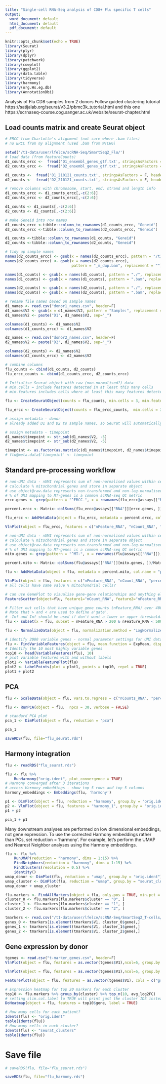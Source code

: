 ```yaml
---
title: "Single-cell RNA-Seq analysis of CD8+ Flu specific T cells"
output:
  word_document: default
  html_document: default
  pdf_document: default
---
```


```r
knitr::opts_chunk$set(echo = TRUE)
library(Seurat)
library(plyr)
library(dplyr)
library(patchwork)
library(cowplot)
library(ggplot2)
library(data.table)
library(tidyverse)
library(harmony)
library(org.Hs.eg.db)
library(AnnotationDbi)
```

Analysis of Flu CD8 samples from 2 donors
Follow guided clustering tutorial https://satijalab.org/seurat/v3.2/pbmc3k_tutorial.html and this one https://scrnaseq-course.cog.sanger.ac.uk/website/seurat-chapter.html

## Load counts matrix and create Seurat object
```r
# ERCC from Charlotte's alignment (not sure where .bam files)
# no ERCC from my alignment (used .bam from WTCHG)

setwd('/t1-data/user/lfelce/scRNA-Seq/SmartSeq2_Flu/')
# load data (from featureCounts)
d1_counts_ercc <-  fread('D1_ensembl_genes_gtf.txt', stringsAsFactors = F, header=T)
d2_counts_ercc <-  fread('D2_ensembl_genes_gtf.txt', stringsAsFactors = F, header=T)

d1_counts <-  fread('D1_210121_counts.txt', stringsAsFactors = F, header=T)
d2_counts <-  fread('D2_210121_counts.txt', stringsAsFactors = F, header=T)

# remove columns with chromosome, start, end, strand and length info
d1_counts_ercc <- d1_counts_ercc[,-c(2:6)]
d2_counts_ercc <- d2_counts_ercc[,-c(2:6)]

d1_counts <- d1_counts[,-c(2:6)]
d2_counts <- d2_counts[,-c(2:6)]

# make Geneid into row names
d1_counts_ercc <-tibble::column_to_rownames(d1_counts_ercc, "Geneid")
d2_counts_ercc <-tibble::column_to_rownames(d2_counts_ercc, "Geneid")

d1_counts <-tibble::column_to_rownames(d1_counts, "Geneid")
d2_counts <-tibble::column_to_rownames(d2_counts, "Geneid")

# tidy up sample names
names(d2_counts_ercc) <- gsub(x = names(d2_counts_ercc), pattern = "/t1-data/user/crich/Peng_Project/Donor2/bam_files/", replacement = "")
names(d2_counts_ercc) <- gsub(x = names(d2_counts_ercc), 
                              pattern = "_m_dup.bam", replacement = "")

names(d1_counts) <- gsub(x = names(d1_counts), pattern = "./", replacement = "")
names(d1_counts) <- gsub(x = names(d1_counts), pattern = ".bam", replacement = "")

names(d2_counts) <- gsub(x = names(d2_counts), pattern = "./", replacement = "")
names(d2_counts) <- gsub(x = names(d2_counts), pattern = ".bam", replacement = "")

# rename file names based on sample names
d1_names <- read.csv("donor1_names.csv", header=F)
d1_names$V2 <- gsub(x = d1_names$V2, pattern = "Sample:", replacement = "")
d1_names$V2 <- paste("D1", d1_names$V2, sep="_")

colnames(d1_counts) <- d1_names$V2
colnames(d1_counts_ercc) <- d1_names$V2

d2_names <- read.csv("donor2_names.csv", header=F)
d2_names$V2 <- paste("D2", d2_names$V2, sep="_")

colnames(d2_counts) <- d2_names$V2
colnames(d2_counts_ercc) <- d2_names$V2

# combine columns
flu_counts <- cbind(d1_counts, d2_counts)
flu_ercc_counts <- cbind(d1_counts_ercc, d2_counts_ercc)

# Initialise Seurat object with raw (non-normalised?) data
# min.cells = include features detected in at least this many cells
# min.features includes cells where at least this many features detected

flu <- CreateSeuratObject(counts = flu_counts, min.cells = 3, min.features = 200, project = "Flu CD8+ T-cell data", assay = "RNA")

flu_ercc <- CreateSeuratObject(counts = flu_ercc_counts,  min.cells = 3, min.features = 200, project = "Flu CD8+ T-cell data", assay = "RNA")

# assign metadata - donor
# already added D1 and D2 to sample names, so Seurat will automatically find them assigned as orig.ident

# assign metadata - timepoint
d1_names$timepoint <- str_sub(d1_names$V2, -5)
d2_names$timepoint <- str_sub(d2_names$V2, -5)

timepoint <- as.factor(as.matrix(c(d1_names$timepoint, d2_names$timepoint)))
# flu@meta.data$'timepoint' <- timepoint

```

## Standard pre-processing workflow

```r
# non-UMI data - nUMI represents sum of non-normalised values within cells
# calculate % mitochondrial genes and store in separate object
# use object@raw.data represents non-transformed and non-log-normalised counts
# % of UMI mapping to MT-genes is a common scRNA-seq QC metric
ercc.genes <- grep(pattern = "^ERCC-", x = rownames(flu_ercc@assays[["RNA"]]), value = TRUE)

percent.ercc <- Matrix::colSums(flu_ercc@assays[["RNA"]][ercc.genes, ])/Matrix::colSums(flu_ercc@assays[["RNA"]])

flu_ercc <- AddMetaData(object = flu_ercc, metadata = percent.ercc, col.name = "percent.ercc")

VlnPlot(object = flu_ercc, features = c("nFeature_RNA", "nCount_RNA", "percent.ercc"), ncol = 3)

```

```r
# non-UMI data - nUMI represents sum of non-normalised values within cells
# calculate % mitochondrial genes and store in separate object
# use object@raw.data represents non-transformed and non-log-normalised counts
# % of UMI mapping to MT-genes is a common scRNA-seq QC metric
mito.genes <- grep(pattern = "^MT-", x = rownames(flu@assays[["RNA"]]), value = TRUE)

percent.mito <- Matrix::colSums(flu@assays[["RNA"]][mito.genes, ])/Matrix::colSums(flu@assays[["RNA"]])

flu <- AddMetaData(object = flu, metadata = percent.mito, col.name = "percent.mito")

VlnPlot(object = flu, features = c("nFeature_RNA", "nCount_RNA", "percent.mito"), ncol = 3)
# all cells have same value % mitochondrial cells?
```

```r
# can use GenePlot to visualise gene-gene relationships and anything else calculated by object
FeatureScatter(object=flu, feature1="nCount_RNA", feature2="nFeature_RNA")
```


```r
# Filter out cells that have unique gene counts (nFeature_RNA) over 4000 or less than 200 
# Note that > and < are used to define a'gate'.  
# -Inf and Inf should be used if don't want a lower or upper threshold.
flu <- subset(x = flu, subset = nFeature_RNA > 200 & nFeature_RNA < 5000 & percent.mito >  -Inf & percent.mito < 0.05 )

flu <- NormalizeData(object = flu, normalization.method = "LogNormalize", scale.factor = 10000)
```


```r
# identify 2000 variable genes - normal parameter settings for UMI data normalised to total of 1e4 molecules
flu <- FindVariableFeatures(object = flu, mean.function = ExpMean, dispersion.function = LogVMR, x.low.cutoff = 0.0125, x.high.cutoff = 3, y.cutoff = 0.5, nfeatures = 2000)
# Identify the 10 most highly variable genes
top10 <- head(VariableFeatures(flu), 10)
# plot variable features with and without labels
plot1 <- VariableFeaturePlot(flu)
plot2 <- LabelPoints(plot = plot1, points = top10, repel = TRUE)
plot1 + plot2
```

## PCA


```r
flu <- ScaleData(object = flu, vars.to.regress = c("nCounts_RNA", "percent.mito"))

flu <- RunPCA(object = flu,  npcs = 30, verbose = FALSE)

# standard PCA plot
pca_1 <- DimPlot(object = flu, reduction = "pca")

pca_1

saveRDS(flu, file="flu_seurat.rds")
```

## Harmony integration

```r
flu <- readRDS("flu_seurat.rds")

flu <- flu %>%
    RunHarmony("orig.ident", plot_convergence = TRUE)
# Harmony converged after 3 iterations
# access Harmony embeddings - show top 5 rows and top 5 columns
harmony_embeddings <- Embeddings(flu, 'harmony')

```

```r
p1 <- DimPlot(object = flu, reduction = "harmony", group.by = "orig.ident")
p2 <- VlnPlot(object = flu, features = "harmony_1", group.by = "orig.ident", pt.size = .1)
p1 + p2
```
```r
pca_1 + p1
```

Many downstream analyses are performed on low dimensional embeddings, not gene expression. To use the corrected Harmony embeddings rather than PCs, set reduction = 'harmony'. For example, let's perform the UMAP and Nearest Neighbor analyses using the Harmony embeddings.
```r
flu <- flu %>%
    RunUMAP(reduction = "harmony", dims = 1:15) %>%
    FindNeighbors(reduction = "harmony", dims = 1:15) %>%
    FindClusters(resolution = 0.5) %>%
    identity()
umap_donor <- DimPlot(flu, reduction = "umap", group.by = "orig.ident")
umap_cluster <- DimPlot(flu, reduction = "umap", group.by = "seurat_clusters")
umap_donor + umap_cluster
```

```r
flu.markers <- FindAllMarkers(object = flu, only.pos = TRUE, min.pct = 0.25, thresh.use = 0.25)
cluster_0 <- flu.markers[flu.markers$cluster == "0", ]
cluster_1 <- flu.markers[flu.markers$cluster == "1", ]
cluster_2 <- flu.markers[flu.markers$cluster == "2", ]

tmarkers <- read.csv("/t1-data/user/lfelce/scRNA-Seq/SmartSeq2_T-cells/Markers_for_Ling.csv", header=F)
genes_0 <- tmarkers[is.element(tmarkers$V1, cluster_0$gene),]
genes_1 <- tmarkers[is.element(tmarkers$V1, cluster_1$gene),]
genes_2 <- tmarkers[is.element(tmarkers$V1, cluster_2$gene),]


```
## Gene expression by donor

```r
tgenes <- read.csv("t-marker_genes.csv", header=F)
VlnPlot(object = flu, features = as.vector(tgenes$V1),ncol=6, group.by = "orig.ident")
```

```r
VlnPlot(object = flu, features = as.vector(tgenes$V1),ncol=6, group.by = "seurat_clusters")

```

```r
FeaturePlot(object = flu, features = as.vector(tgenes$V1), cols = c("grey", "blue"), reduction = "umap")
```




```r
# Expression heatmap for top 20 markers for each cluster
top10 <- flu.markers %>% group_by(cluster) %>% top_n(10, avg_log2FC)
# setting slim.col.label to TRUE will print just the cluster IDS instead of every cell name
DoHeatmap(object = flu, features = top10$gene, label = TRUE)
```

```r
# How many cells for each patient?
Idents(flu) <- "orig.ident"
table(Idents(flu))
# How many cells in each cluster?
Idents(flu) <- "seurat_clusters"
table(Idents(flu))
```

# Save file

```r
# saveRDS(flu, file="flu_seurat.rds")

saveRDS(flu, file="flu_harmony.rds")

```

